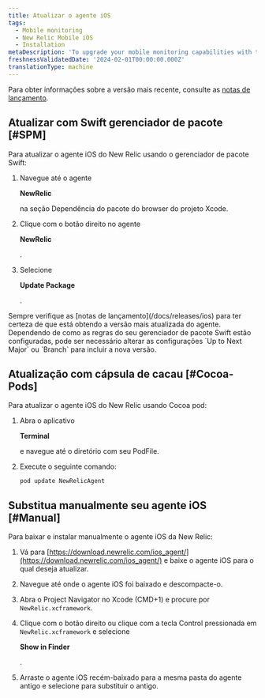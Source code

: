 ```yaml
---
title: Atualizar o agente iOS
tags:
  - Mobile monitoring
  - New Relic Mobile iOS
  - Installation
metaDescription: 'To upgrade your mobile monitoring capabilities with the latest iOS agent, start here.'
freshnessValidatedDate: '2024-02-01T00:00:00.000Z'
translationType: machine
---
```


Para obter informações sobre a versão mais recente, consulte as [notas de lançamento](/docs/releases/ios).

## Atualizar com Swift gerenciador de pacote [#SPM]

Para atualizar o agente iOS do New Relic usando o gerenciador de pacote Swift:

1. Navegue até o agente

   <DNT>**NewRelic**</DNT>

   na seção Dependência do pacote do browser do projeto Xcode.

2. Clique com o botão direito no agente

   <DNT>**NewRelic**</DNT>

   .

3. Selecione

   <DNT>**Update Package**</DNT>

   .

<Callout variant="important">
  Sempre verifique as [notas de lançamento](/docs/releases/ios) para ter certeza de que está obtendo a versão mais atualizada do agente. Dependendo de como as regras do seu gerenciador de pacote Swift estão configuradas, pode ser necessário alterar as configurações `Up to Next Major` ou `Branch` para incluir a nova versão.
</Callout>

## Atualização com cápsula de cacau [#Cocoa-Pods]

Para atualizar o agente iOS do New Relic usando Cocoa pod:

1. Abra o aplicativo

   <DNT>**Terminal**</DNT>

   e navegue até o diretório com seu PodFile.

2. Execute o seguinte comando:

   ```shell
   pod update NewRelicAgent
   ```

## Substitua manualmente seu agente iOS [#Manual]

Para baixar e instalar manualmente o agente iOS da New Relic:

1. Vá para [https://download.newrelic.com/ios_agent/](https://download.newrelic.com/ios_agent/) e baixe o agente iOS para o qual deseja atualizar.

2. Navegue até onde o agente iOS foi baixado e descompacte-o.

3. Abra o Project Navigator no Xcode (CMD+1) e procure por `NewRelic.xcframework`.

4. Clique com o botão direito ou clique com a tecla Control pressionada em `NewRelic.xcframework` e selecione

   <DNT>**Show in Finder**</DNT>

   .

5. Arraste o agente iOS recém-baixado para a mesma pasta do agente antigo e selecione para substituir o antigo.